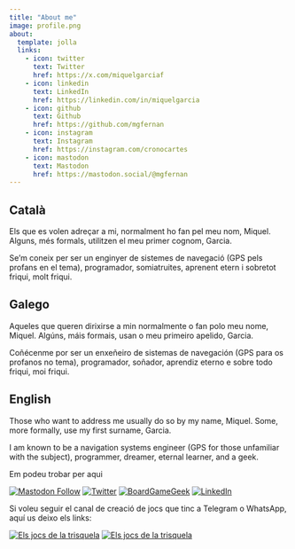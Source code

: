 ```yaml
---
title: "About me"
image: profile.png
about:
  template: jolla
  links:
    - icon: twitter
      text: Twitter
      href: https://x.com/miquelgarciaf
    - icon: linkedin
      text: LinkedIn
      href: https://linkedin.com/in/miquelgarcia
    - icon: github
      text: Github
      href: https://github.com/mgfernan
    - icon: instagram
      text: Instagram
      href: https://instagram.com/cronocartes
    - icon: mastodon
      text: Mastodon
      href: https://mastodon.social/@mgfernan
---
```



::: {.panel-tabset}

## Català

Els que es volen adreçar a mi, normalment ho fan pel meu nom, Miquel. Alguns, més formals, utilitzen el meu primer cognom, Garcia.

Se'm coneix per ser un enginyer de sistemes de navegació (GPS pels profans en el tema), programador, somiatruites, aprenent etern i sobretot friqui, molt friqui.

## Galego

Aqueles que queren dirixirse a min normalmente o fan polo meu nome, Miquel. Algúns, máis formais, usan o meu primeiro apelido, Garcia.

Coñécenme por ser un enxeñeiro de sistemas de navegación (GPS para os profanos no tema), programador, soñador, aprendiz eterno e sobre todo friqui, moi friqui.

## English

Those who want to address me usually do so by my name, Miquel. Some, more formally, use my first surname, Garcia.

I am known to be a navigation systems engineer (GPS for those unfamiliar with the subject), programmer, dreamer, eternal learner, and a geek.

:::

Em podeu trobar per aqui

[![Mastodon Follow](https://img.shields.io/mastodon/follow/112557226124179626)](https://mastodon.social/@mgfernan)
[![Twitter](https://img.shields.io/badge/Twitter-Follow-1da1f2?style=flat&logo=twitter)](https://www.twitter.com/miquelgarciaf)
[![BoardGameGeek](https://img.shields.io/badge/BoardGameGeek-Discover-cf8525?style=flat&logo=boardgamegeek)](https://boardgamegeek.com/user/Tryskele)
[![LinkedIn](https://img.shields.io/badge/LinkedIn-Connect-blue?style=flat&logo=linkedin)](https://www.linkedin.com/in/miquelgarcia/)

Si voleu seguir el canal de creació de jocs que tinc a Telegram o WhatsApp, aquí us deixo
els links:

[![Els jocs de la trisquela](https://img.shields.io/badge/Els%20jocs%20de%20la%20trisquela-a%20Telegram-blue?style=flat&logo=telegram)](https://t.me/+TNSVpWdLw2V_FyIF)
[![Els jocs de la trisquela](https://img.shields.io/badge/Els%20jocs%20de%20la%20trisquela-a%20Whatsapp-green?style=flat&logo=whatsapp)](https://chat.whatsapp.com/F2qRgrHnC8v86ZL4ue40LW)

<a rel="me" href="https://mastodon.social/@mgfernan"></a>
